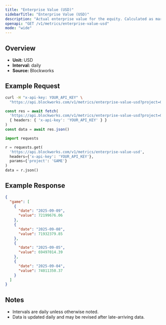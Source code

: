 ```yaml
---
title: "Enterprise Value (USD)"
sidebarTitle: "Enterprise Value (USD)"
description: "Actual enterprise value for the equity. Calculated as market cap - liabilities + assets"
openapi: "GET /v1/metrics/enterprise-value-usd"
mode: "wide"
---
```


## Overview

- **Unit:** USD
- **Interval:** daily
- **Source:** Blockworks

## Example Request

<CodeGroup>

```bash cURL
curl -H "x-api-key: YOUR_API_KEY" \
  "https://api.blockworks.com/v1/metrics/enterprise-value-usd?project=GAME"
```

```typescript TypeScript
const res = await fetch(
  'https://api.blockworks.com/v1/metrics/enterprise-value-usd?project=GAME',
  { headers: { 'x-api-key': 'YOUR_API_KEY' } }
)
const data = await res.json()
```

```python Python
import requests

r = requests.get(
  'https://api.blockworks.com/v1/metrics/enterprise-value-usd',
  headers={'x-api-key': 'YOUR_API_KEY'},
  params={'project': 'GAME'}
)
data = r.json()
```

</CodeGroup>

## Example Response

```json
{
  "game": [
    {
      "date": "2025-09-09",
      "value": 72199676.06
    },
    {
      "date": "2025-09-08",
      "value": 71932379.85
    },
    {
      "date": "2025-09-05",
      "value": 69497014.39
    },
    {
      "date": "2025-09-04",
      "value": 74011350.37
    }
  ]
}
```

## Notes
- Intervals are daily unless otherwise noted.
- Data is updated daily and may be revised after late-arriving data.